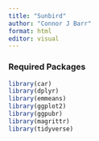 ```yaml
---
title: "Sunbird"
author: "Connor J Barr"
format: html
editor: visual
---
```


### Required Packages

```r

library(car)
library(dplyr)
library(emmeans)
library(ggplot2)
library(ggpubr)
library(magrittr)
library(tidyverse)
```
